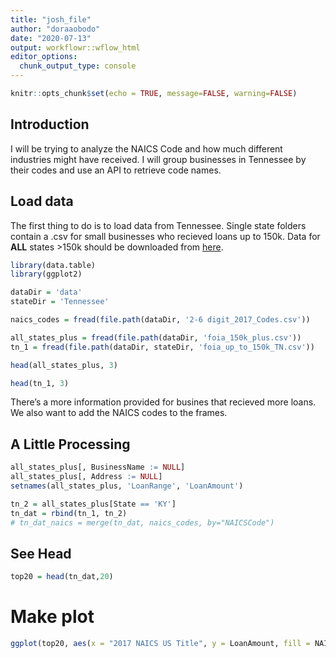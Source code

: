 ```yaml
---
title: "josh_file"
author: "doraaobodo"
date: "2020-07-13"
output: workflowr::wflow_html
editor_options:
  chunk_output_type: console
---
```

```r
knitr::opts_chunk$set(echo = TRUE, message=FALSE, warning=FALSE)
```

## Introduction

I will be trying to analyze the NAICS Code and how much different industries might have received. I will group businesses in Tennessee by their codes and use an API to retrieve code names.

## Load data

The first thing to do is to load data from Tennessee. Single state folders contain a .csv for small businesses who recieved loans up to 150k. Data for **ALL** states >150k should be downloaded from [here](https://www.dropbox.com/s/e7hfn71g0hnuelk/foia_150k_plus.csv?dl=0).

```r
library(data.table)
library(ggplot2)
```


```r


dataDir = 'data'
stateDir = 'Tennessee'

naics_codes = fread(file.path(dataDir, '2-6 digit_2017_Codes.csv'))

all_states_plus = fread(file.path(dataDir, 'foia_150k_plus.csv'))
tn_1 = fread(file.path(dataDir, stateDir, 'foia_up_to_150k_TN.csv'))
```

```r
head(all_states_plus, 3)
```

```r
head(tn_1, 3)
```

There's a more information provided for busines that recieved more loans. We also want to add the NAICS codes to the frames.

## A Little Processing
```r
all_states_plus[, BusinessName := NULL]
all_states_plus[, Address := NULL]
setnames(all_states_plus, 'LoanRange', 'LoanAmount')

tn_2 = all_states_plus[State == 'KY']
tn_dat = rbind(tn_1, tn_2)
# tn_dat_naics = merge(tn_dat, naics_codes, by="NAICSCode")
```

## See Head

```r
top20 = head(tn_dat,20)
```

# Make plot

```r
ggplot(top20, aes(x = "2017 NAICS US Title", y = LoanAmount, fill = NAICSCode)) + geom_boxplot(alpha = 0.1) + theme(axis.text = element_text(color = 'black')) + labs(title = 'Small Business Loan Amount by NAICS Code for all Loans')
```

